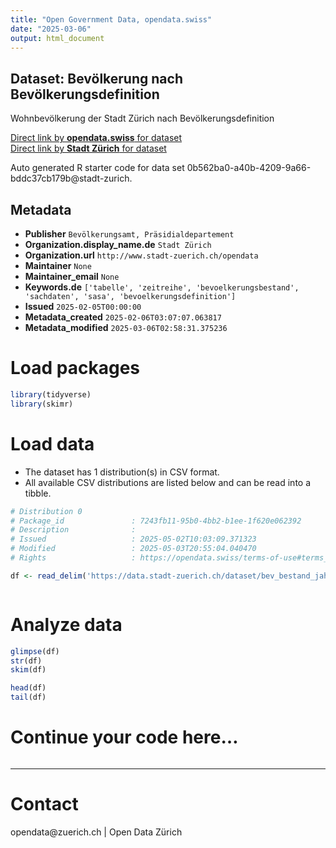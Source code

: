 ```yaml
---
title: "Open Government Data, opendata.swiss"
date: "2025-03-06"
output: html_document
---
```


## Dataset: Bevölkerung nach Bevölkerungsdefinition


Wohnbevölkerung der Stadt Zürich nach Bevölkerungsdefinition



[Direct link by **opendata.swiss** for dataset](https://opendata.swiss/de/dataset/bevolkerung-nach-bevolkerungsdefinition)<br>
[Direct link by **Stadt Zürich** for dataset](https://data.stadt-zuerich.ch/dataset/bev_bestand_jahr_bevdef_od3270)

Auto generated R starter code for data set 0b562ba0-a40b-4209-9a66-bddc37cb179b@stadt-zurich.

## Metadata

- **Publisher** `Bevölkerungsamt, Präsidialdepartement`
- **Organization.display_name.de** `Stadt Zürich`
- **Organization.url** `http://www.stadt-zuerich.ch/opendata`
- **Maintainer** `None`
- **Maintainer_email** `None`
- **Keywords.de** `['tabelle', 'zeitreihe', 'bevoelkerungsbestand', 'sachdaten', 'sasa', 'bevoelkerungsdefinition']`
- **Issued** `2025-02-05T00:00:00`
- **Metadata_created** `2025-02-06T03:07:07.063817`
- **Metadata_modified** `2025-03-06T02:58:31.375236`


# Load packages

```r

library(tidyverse)
library(skimr)

```

# Load data

-   The dataset has 1 distribution(s) in CSV format.
-   All available CSV distributions are listed below and can be read into a tibble.

```r

# Distribution 0
# Package_id               : 7243fb11-95b0-4bb2-b1ee-1f620e062392
# Description              : 
# Issued                   : 2025-05-02T10:03:09.371323
# Modified                 : 2025-05-03T20:55:04.040470
# Rights                   : https://opendata.swiss/terms-of-use#terms_open

df <- read_delim('https://data.stadt-zuerich.ch/dataset/bev_bestand_jahr_bevdef_od3270/download/BEV327OD3270.csv')



```

# Analyze data

```r

glimpse(df)
str(df)
skim(df)

head(df)
tail(df)

```

# Continue your code here...

```r

```

------------------------------------------------------------------------

# Contact

opendata@zuerich.ch | Open Data Zürich
